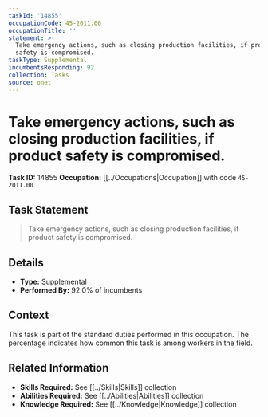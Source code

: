 ```yaml
---
taskId: '14855'
occupationCode: 45-2011.00
occupationTitle: ''
statement: >-
  Take emergency actions, such as closing production facilities, if product
  safety is compromised.
taskType: Supplemental
incumbentsResponding: 92
collection: Tasks
source: onet
---
```

# Take emergency actions, such as closing production facilities, if product safety is compromised.

**Task ID:** 14855
**Occupation:** [[../Occupations|Occupation]] with code `45-2011.00`

## Task Statement

> Take emergency actions, such as closing production facilities, if product safety is compromised.

## Details

- **Type:** Supplemental
- **Performed By:** 92.0% of incumbents

## Context

This task is part of the standard duties performed in this occupation. The percentage indicates how common this task is among workers in the field.

## Related Information

- **Skills Required:** See [[../Skills|Skills]] collection
- **Abilities Required:** See [[../Abilities|Abilities]] collection
- **Knowledge Required:** See [[../Knowledge|Knowledge]] collection
